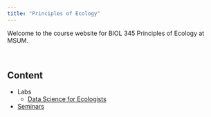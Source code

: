 ```yaml
---
title: "Principles of Ecology"
---
```


Welcome to the course website for BIOL 345 Principles of Ecology at MSUM.

<br />

## Content

- Labs
    - [Data Science for Ecologists](data_science.html)
- [Seminars](seminars.html)

<br />
<br />
<br />